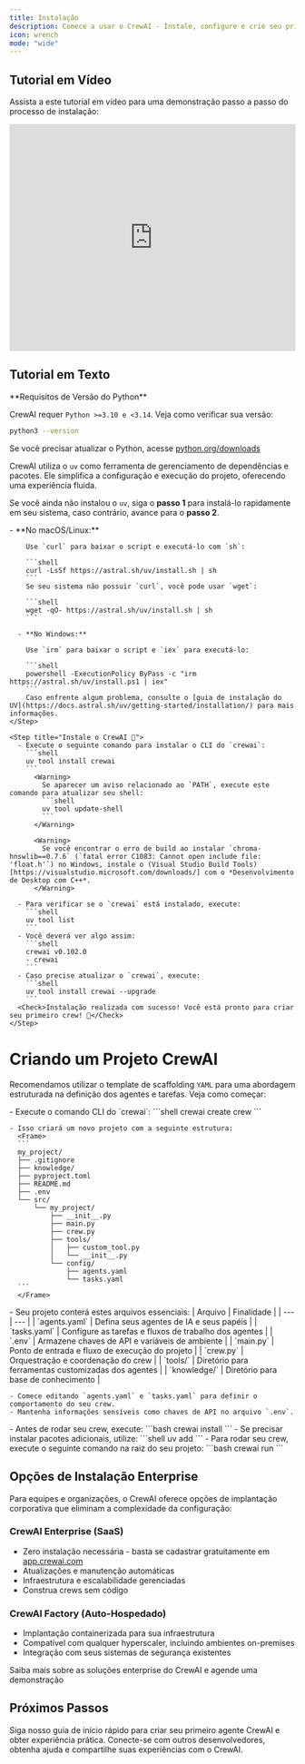 ```yaml
---
title: Instalação
description: Comece a usar o CrewAI - Instale, configure e crie seu primeiro crew de IA
icon: wrench
mode: "wide"
---
```


## Tutorial em Vídeo
Assista a este tutorial em vídeo para uma demonstração passo a passo do processo de instalação:

<iframe
  width="100%"
  height="400"
  src="https://www.youtube.com/embed/-kSOTtYzgEw"
  title="CrewAI Installation Guide"
  frameborder="0"
  style={{ borderRadius: '10px' }}
  allow="accelerometer; autoplay; clipboard-write; encrypted-media; gyroscope; picture-in-picture"
  allowfullscreen
></iframe>

## Tutorial em Texto
<Note>
  **Requisitos de Versão do Python**

  CrewAI requer `Python >=3.10 e <3.14`. Veja como verificar sua versão:
  ```bash
  python3 --version
  ```

  Se você precisar atualizar o Python, acesse [python.org/downloads](https://python.org/downloads)
</Note>

CrewAI utiliza o `uv` como ferramenta de gerenciamento de dependências e pacotes. Ele simplifica a configuração e execução do projeto, oferecendo uma experiência fluida.

Se você ainda não instalou o `uv`, siga o **passo 1** para instalá-lo rapidamente em seu sistema, caso contrário, avance para o **passo 2**.

<Steps>
    <Step title="Instale o uv">
      - **No macOS/Linux:**

        Use `curl` para baixar o script e executá-lo com `sh`:

        ```shell
        curl -LsSf https://astral.sh/uv/install.sh | sh
        ```
        Se seu sistema não possuir `curl`, você pode usar `wget`:

        ```shell
        wget -qO- https://astral.sh/uv/install.sh | sh
        ```

      - **No Windows:**

        Use `irm` para baixar o script e `iex` para executá-lo:

        ```shell
        powershell -ExecutionPolicy ByPass -c "irm https://astral.sh/uv/install.ps1 | iex"
        ```
        Caso enfrente algum problema, consulte o [guia de instalação do UV](https://docs.astral.sh/uv/getting-started/installation/) para mais informações.
    </Step>

    <Step title="Instale o CrewAI 🚀">
      - Execute o seguinte comando para instalar o CLI do `crewai`:
        ```shell
        uv tool install crewai
        ```
          <Warning>
            Se aparecer um aviso relacionado ao `PATH`, execute este comando para atualizar seu shell:
            ```shell
            uv tool update-shell
            ```
          </Warning>

          <Warning>
            Se você encontrar o erro de build ao instalar `chroma-hnswlib==0.7.6` (`fatal error C1083: Cannot open include file: 'float.h'`) no Windows, instale o (Visual Studio Build Tools)[https://visualstudio.microsoft.com/downloads/] com o *Desenvolvimento de Desktop com C++*.
          </Warning>

      - Para verificar se o `crewai` está instalado, execute:
        ```shell
        uv tool list
        ```
      - Você deverá ver algo assim:
        ```shell
        crewai v0.102.0
        - crewai
        ```
      - Caso precise atualizar o `crewai`, execute:
        ```shell
        uv tool install crewai --upgrade
        ```
      <Check>Instalação realizada com sucesso! Você está pronto para criar seu primeiro crew! 🎉</Check>
    </Step>
</Steps>

# Criando um Projeto CrewAI

Recomendamos utilizar o template de scaffolding `YAML` para uma abordagem estruturada na definição dos agentes e tarefas. Veja como começar:

<Steps>
  <Step title="Gerar Scaffolding do Projeto">
    - Execute o comando CLI do `crewai`:
      ```shell
      crewai create crew <your_project_name>
      ```

    - Isso criará um novo projeto com a seguinte estrutura:
      <Frame>
      ```
      my_project/
      ├── .gitignore
      ├── knowledge/
      ├── pyproject.toml
      ├── README.md
      ├── .env
      └── src/
          └── my_project/
              ├── __init__.py
              ├── main.py
              ├── crew.py
              ├── tools/
              │   ├── custom_tool.py
              │   └── __init__.py
              └── config/
                  ├── agents.yaml
                  └── tasks.yaml
      ```
      </Frame>
  </Step>

  <Step title="Personalize Seu Projeto">
    - Seu projeto conterá estes arquivos essenciais:
      | Arquivo | Finalidade |
      | --- | --- |
      | `agents.yaml` | Defina seus agentes de IA e seus papéis |
      | `tasks.yaml` | Configure as tarefas e fluxos de trabalho dos agentes |
      | `.env` | Armazene chaves de API e variáveis de ambiente |
      | `main.py` | Ponto de entrada e fluxo de execução do projeto |
      | `crew.py` | Orquestração e coordenação do crew |
      | `tools/` | Diretório para ferramentas customizadas dos agentes |
      | `knowledge/` | Diretório para base de conhecimento |

    - Comece editando `agents.yaml` e `tasks.yaml` para definir o comportamento do seu crew.
    - Mantenha informações sensíveis como chaves de API no arquivo `.env`.
  </Step>

  <Step title="Execute seu Crew">
    - Antes de rodar seu crew, execute:
      ```bash
      crewai install
      ```
    - Se precisar instalar pacotes adicionais, utilize:
      ```shell
      uv add <package-name>
      ```
    - Para rodar seu crew, execute o seguinte comando na raiz do seu projeto:
      ```bash
      crewai run
      ```
  </Step>
</Steps>

## Opções de Instalação Enterprise

<Note type="info">
Para equipes e organizações, o CrewAI oferece opções de implantação corporativa que eliminam a complexidade da configuração:

### CrewAI Enterprise (SaaS)
- Zero instalação necessária - basta se cadastrar gratuitamente em [app.crewai.com](https://app.crewai.com)
- Atualizações e manutenção automáticas
- Infraestrutura e escalabilidade gerenciadas
- Construa crews sem código

### CrewAI Factory (Auto-Hospedado)
- Implantação containerizada para sua infraestrutura
- Compatível com qualquer hyperscaler, incluindo ambientes on-premises
- Integração com seus sistemas de segurança existentes

<Card title="Explore as Opções Enterprise" icon="building" href="https://crewai.com/enterprise">
  Saiba mais sobre as soluções enterprise do CrewAI e agende uma demonstração
</Card>
</Note>

## Próximos Passos

<CardGroup cols={2}>
  <Card
    title="Construa Seu Primeiro Agente"
    icon="code"
    href="/pt-BR/quickstart"
  >
    Siga nosso guia de início rápido para criar seu primeiro agente CrewAI e obter experiência prática.
  </Card>
  <Card
    title="Junte-se à Comunidade"
    icon="comments"
    href="https://community.crewai.com"
  >
    Conecte-se com outros desenvolvedores, obtenha ajuda e compartilhe suas experiências com o CrewAI.
  </Card>
</CardGroup>
